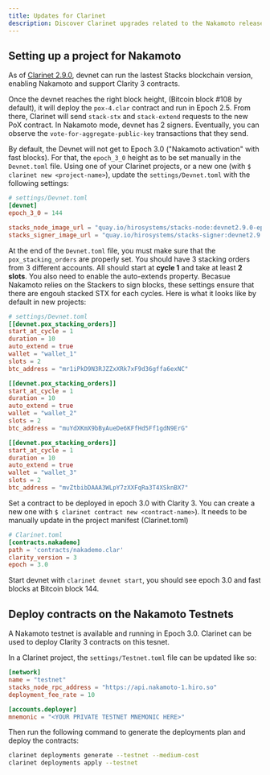 ```yaml
---
title: Updates for Clarinet
description: Discover Clarinet upgrades related to the Nakamoto release.
---
```


## Setting up a project for Nakamoto

As of [Clarinet 2.9.0](https://github.com/hirosystems/clarinet/releases/tag/v2.9.0), devnet can run
the lastest Stacks blockchain version, enabling Nakamoto and support Clarity 3 contracts.

Once the devnet reaches the right block height, (Bitcoin block #108 by default), it will deploy the
`pox-4.clar` contract and run in Epoch 2.5. From there, Clarinet will send `stack-stx` and
`stack-extend` requests to the new PoX contract. In Nakamoto mode, devnet has 2 signers. Eventually,
you can observe the `vote-for-aggregate-public-key` transactions that they send.

By default, the Devnet will not get to Epoch 3.0 ("Nakamoto activation" with fast blocks). For that,
the `epoch_3_0` height as to be set manually in the `Devnet.toml` file. Using one of your Clarinet
projects, or a new one (with `$ clarinet new <project-name>`), update the `settings/Devnet.toml`
with the following settings:

```toml
# settings/Devnet.toml
[devnet]
epoch_3_0 = 144

stacks_node_image_url = "quay.io/hirosystems/stacks-node:devnet2.9.0-epoch3.0"
stacks_signer_image_url = "quay.io/hirosystems/stacks-signer:devnet2.9.0-epoch3.0"
```

At the end of the `Devnet.toml` file, you must make sure that the `pox_stacking_orders` are properly
set. You should have 3 stacking orders from 3 different accounts. All should start at **cycle 1**
and take at least **2 slots**. You also need to enable the auto-extends property. Becasue Nakamoto
relies on the Stackers to sign blocks, these settings ensure that there are engouh stacked STX for
each cycles. Here is what it looks like by default in new projects:

```toml
# settings/Devnet.toml
[[devnet.pox_stacking_orders]]
start_at_cycle = 1
duration = 10
auto_extend = true
wallet = "wallet_1"
slots = 2
btc_address = "mr1iPkD9N3RJZZxXRk7xF9d36gffa6exNC"

[[devnet.pox_stacking_orders]]
start_at_cycle = 1
duration = 10
auto_extend = true
wallet = "wallet_2"
slots = 2
btc_address = "muYdXKmX9bByAueDe6KFfHd5Ff1gdN9ErG"

[[devnet.pox_stacking_orders]]
start_at_cycle = 1
duration = 10
auto_extend = true
wallet = "wallet_3"
slots = 2
btc_address = "mvZtbibDAAA3WLpY7zXXFqRa3T4XSknBX7"
```

Set a contract to be deployed in epoch 3.0 with Clarity 3. You can create a new one with
`$ clarinet contract new <contract-name>`). It needs to be manually update in the project manifest
(Clarinet.toml)

```toml
# Clarinet.toml
[contracts.nakademo]
path = 'contracts/nakademo.clar'
clarity_version = 3
epoch = 3.0
```

Start devnet with `clarinet devnet start`, you should see epoch 3.0 and fast blocks at Bitcoin
block 144.

## Deploy contracts on the Nakamoto Testnets

A Nakamoto testnet is available and running in Epoch 3.0. Clarinet can be used to deploy Clarity 3
contracts on this tesnet.

In a Clarinet project, the `settings/Testnet.toml` file can be updated like so:

```toml
[network]
name = "testnet"
stacks_node_rpc_address = "https://api.nakamoto-1.hiro.so"
deployment_fee_rate = 10

[accounts.deployer]
mnemonic = "<YOUR PRIVATE TESTNET MNEMONIC HERE>"
```

Then run the following command to generate the deployments plan and deploy the contracts:

```sh
clarinet deployments generate --testnet --medium-cost
clarinet deployments apply --testnet
```
